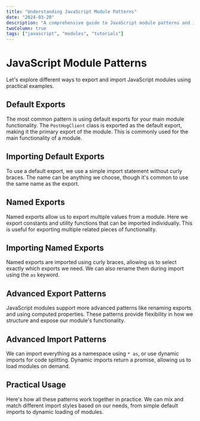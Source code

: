 ```yaml
---
title: "Understanding JavaScript Module Patterns"
date: "2024-03-20"
description: "A comprehensive guide to JavaScript module patterns and imports/exports"
twoColumn: true
tags: ["javascript", "modules", "tutorials"]
---
```


# JavaScript Module Patterns

Let's explore different ways to export and import JavaScript modules using practical examples.

## Default Exports
<CodeReference
  file="code-examples/two-column-demo/a.js"
  description="Default export of a PostHog client class"
  language="javascript"
  lines="1-8">

The most common pattern is using default exports for your main module functionality. The `PostHogClient` class is exported as the default export, making it the primary export of the module. This is commonly used for the main functionality of a module.
</CodeReference>

## Importing Default Exports

<CodeReference
  file="code-examples/two-column-demo/b.js"
  description="Importing the default export"
  language="javascript"
  lines="1-2">

To use a default export, we use a simple import statement without curly braces. The name can be anything we choose, though it's common to use the same name as the export.
</CodeReference>

<CodeReference
  file="code-examples/two-column-demo/a.js"
  description="Named exports for constants and functions"
  language="javascript"
  lines="10-19">


## Named Exports

Named exports allow us to export multiple values from a module. Here we export constants and utility functions that can be imported individually. This is useful for exporting multiple related pieces of functionality.
</CodeReference>

<CodeReference
  file="code-examples/two-column-demo/b.js"
  description="Importing named exports"
  language="javascript"
  lines="3-4">


## Importing Named Exports

Named exports are imported using curly braces, allowing us to select exactly which exports we need. We can also rename them during import using the `as` keyword.
</CodeReference>

<CodeReference
  file="code-examples/two-column-demo/a.js"
  description="Export with renaming and computed properties"
  language="javascript"
  lines="21-35">

## Advanced Export Patterns

JavaScript modules support more advanced patterns like renaming exports and using computed properties. These patterns provide flexibility in how we structure and expose our module's functionality.
</CodeReference>

<CodeReference
  file="code-examples/two-column-demo/b.js"
  description="Using namespace imports and dynamic imports"
  language="javascript"
  lines="6-8, 15-17">

## Advanced Import Patterns

We can import everything as a namespace using `* as`, or use dynamic imports for code splitting. Dynamic imports return a promise, allowing us to load modules on demand.
</CodeReference>

<CodeReference
  file="code-examples/two-column-demo/b.js"
  description="Putting it all together"
  language="javascript"
  lines="19-42">

## Practical Usage

Here's how all these patterns work together in practice. We can mix and match different import styles based on our needs, from simple default imports to dynamic loading of modules.
</CodeReference>
